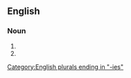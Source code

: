 ==English==

===Noun===
{{head|en|noun form}}

# {{plural of|sweetie|lang=en}}
# {{plural of|sweety|lang=en}}

[[Category:English plurals ending in "-ies"]]